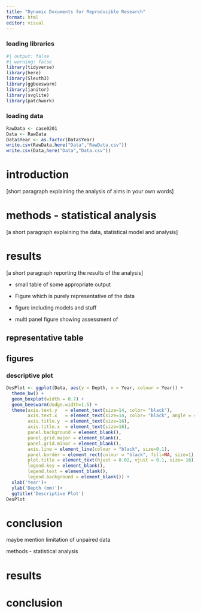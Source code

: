 ```yaml
---
title: "Dynamic Documents for Reproducible Research"
format: html
editor: visual
---
```


### loading libraries

```r
#| output: false
#| warning: false
library(tidyverse)
library(here)
library(Sleuth3)
library(ggbeeswarm)
library(janitor)
library(svglite)
library(patchwork)
```

### loading data

```r
RawData <- case0201
Data <- RawData
Data$Year <- as.factor(Data$Year)
write.csv(RawData,here("Data","RawData.csv"))
write.csv(Data,here("Data","Data.csv"))
```

# introduction

\[short paragraph explaining the analysis of aims in your own words\]

# methods - statistical analysis

\[a short paragraph explaining the data, statistical model and analysis\]

# results

\[a short paragraph reporting the results of the analysis\]

-   small table of some appropriate output

-   Figure which is purely representative of the data

-   figure including models and stuff

-   multi panel figure showing assessment of

## representative table

## figures

### descriptive plot

```r
DesPlot <- ggplot(Data, aes(y = Depth, x = Year, colour = Year)) +
  theme_bw() +
  geom_boxplot(width = 0.7) +
  geom_beeswarm(dodge.width=1.5) +
  theme(axis.text.y   = element_text(size=14, color= "black"),
        axis.text.x   = element_text(size=14, color= "black", angle = 45, hjust=1),
        axis.title.y  = element_text(size=16),
        axis.title.x  = element_text(size=16),
        panel.background = element_blank(),
        panel.grid.major = element_blank(),
        panel.grid.minor = element_blank(),
        axis.line = element_line(colour = "black", size=0.1),
        panel.border = element_rect(colour = "black", fill=NA, size=1),
        plot.title = element_text(hjust = 0.02, vjust = 0.1, size= 16),
        legend.key = element_blank(),
        legend.text = element_blank(),
        legend.background = element_blank()) +
  xlab('Year')+
  ylab('Depth (mm)')+
  ggtitle('Descriptive Plot')
DesPlot

```

# conclusion

maybe mention limitation of unpaired data

methods - statistical analysis

# results

# conclusion
